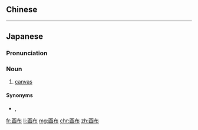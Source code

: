 {{also|畫布}}
==Chinese==
{{zh-see|畫布}}

----

==Japanese==
{{ja-kanjitab|が|ふ|yomi=on}}

===Pronunciation===
{{ja-pron|がふ|y=o}}

===Noun===
{{ja-noun|がふ}}

# [[canvas]] {{qualifier|for painting}}

====Synonyms====
* {{ja-r|カンバス}}, {{ja-r|キャンバス}}

[[fr:画布]]
[[li:画布]]
[[mg:画布]]
[[chr:画布]]
[[zh:画布]]